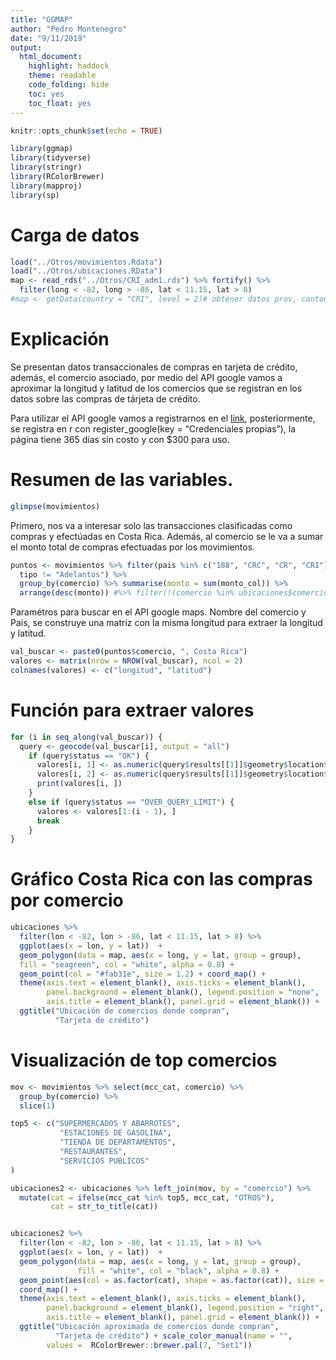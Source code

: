 ```yaml
---
title: "GGMAP"
author: "Pedro Montenegro"
date: "9/11/2019"
output: 
  html_document:
    highlight: haddock
    theme: readable
    code_folding: hide
    toc: yes
    toc_float: yes
---
```


```r
knitr::opts_chunk$set(echo = TRUE)
```


```r
library(ggmap)
library(tidyverse)
library(stringr)
library(RColorBrewer)
library(mapproj)
library(sp)
```

# Carga de datos

```r
load("../Otros/movimientos.Rdata")
load("../Otros/ubicaciones.RData")
map <- read_rds("../Otros/CRI_adm1.rds") %>% fortify() %>%
  filter(long < -82, long > -86, lat < 11.15, lat > 8)
#map <- getData(country = "CRI", level = 2)# obtener datos prov, canton
```

# Explicación

Se presentan datos transaccionales de compras en tarjeta de crédito, además, el comercio asociado, por medio del API google vamos a aproximar la longitud y latitud de los comercios que se registran en los datos sobre las compras de tárjeta de crédito.

Para utilizar el API google vamos a registrarnos en el [link](https://cloud.google.com/maps-platform/), posteriormente, se registra en r con register_google(key = "Credenciales propias"), la página tiene 365 días sin costo y con $300 para uso.

# Resumen de las variables.

```r
glimpse(movimientos)
```

Primero, nos va a interesar solo las transacciones clasificadas como compras y efectúadas en Costa Rica. Además, al comercio se le va a sumar el monto total de compras efectuadas por los movimientos.

```r
puntos <- movimientos %>% filter(pais %in% c("188", "CRC", "CR", "CRI"),
  tipo != "Adelantos") %>%
  group_by(comercio) %>% summarise(monto = sum(monto_col)) %>%
  arrange(desc(monto)) #%>% filter(!(comercio %in% ubicaciones$comercio))
```

Paramétros para buscar en el API google maps. Nombre del comercio y Pais, se construye una matriz con la misma longitud para extraer la longitud y latitud.

```r
val_buscar <- paste0(puntos$comercio, ", Costa Rica")
valores <- matrix(nrow = NROW(val_buscar), ncol = 2)
colnames(valores) <- c("longitud", "latitud")
```

# Función para extraer valores

```r
for (i in seq_along(val_buscar)) {
  query <- geocode(val_buscar[i], output = "all")  
    if (query$status == "OK") {
      valores[i, 1] <- as.numeric(query$results[[1]]$geometry$location$lng)
      valores[i, 2] <- as.numeric(query$results[[1]]$geometry$location$lat)
      print(valores[i, ])
    }
    else if (query$status == "OVER_QUERY_LIMIT") {
      valores <- valores[1:(i - 1), ]
      break
    }
}
```

# Gráfico Costa Rica con las compras por comercio 

```r
ubicaciones %>% 
  filter(lon < -82, lon > -86, lat < 11.15, lat > 8) %>%
  ggplot(aes(x = lon, y = lat))  +
  geom_polygon(data = map, aes(x = long, y = lat, group = group),
  fill = "seagreen", col = "white", alpha = 0.8) +
  geom_point(col = "#fab31e", size = 1.2) + coord_map() +
  theme(axis.text = element_blank(), axis.ticks = element_blank(),
        panel.background = element_blank(), legend.position = "none",
        axis.title = element_blank(), panel.grid = element_blank()) +
  ggtitle("Ubicación de comercios donde compran",
          "Tarjeta de crédito")
```

# Visualización de top comercios

```r
mov <- movimientos %>% select(mcc_cat, comercio) %>%
  group_by(comercio) %>% 
  slice(1)

top5 <- c("SUPERMERCADOS Y ABARROTES",
           "ESTACIONES DE GASOLINA",
           "TIENDA DE DEPARTAMENTOS",
           "RESTAURANTES",
           "SERVICIOS PUBLICOS"
)

ubicaciones2 <- ubicaciones %>% left_join(mov, by = "comercio") %>% 
  mutate(cat = ifelse(mcc_cat %in% top5, mcc_cat, "OTROS"),
         cat = str_to_title(cat))


ubicaciones2 %>% 
  filter(lon < -82, lon > -86, lat < 11.15, lat > 8) %>% 
  ggplot(aes(x = lon, y = lat))  + 
  geom_polygon(data = map, aes(x = long, y = lat, group = group),
               fill = "white", col = "black", alpha = 0.8) + 
  geom_point(aes(col = as.factor(cat), shape = as.factor(cat)), size = 1.5) + 
  coord_map() + 
  theme(axis.text = element_blank(), axis.ticks = element_blank(), 
        panel.background = element_blank(), legend.position = "right",
        axis.title = element_blank(), panel.grid = element_blank()) +
  ggtitle("Ubicación aproximada de comercios donde compran",
          "Tarjeta de crédito") + scale_color_manual(name = "",
        values =  RColorBrewer::brewer.pal(7, "Set1"))
```

